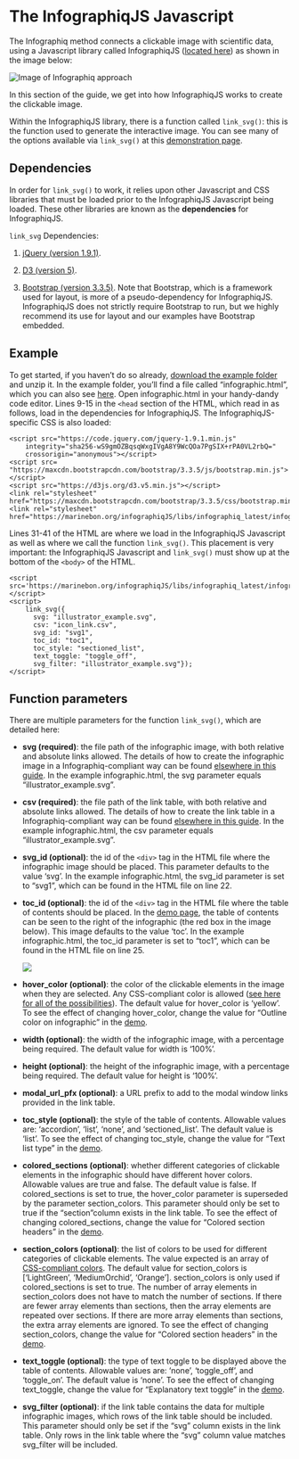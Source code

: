 # The InfographiqJS Javascript

The Infographiq method connects a clickable image with scientific data, using a Javascript library called InfographiqJS ([located here](https://marinebon.org/infographiqJS/)) as shown in the image below:

<img src="https://docs.google.com/drawings/d/1i0gjyNsWqqTKJqDJ5SPbqHJLWer0OVcuvhySt2ZGgwk/export/svg" alt="Image of Infographiq approach"/>

In this section of the guide, we get into how InfographiqJS works to create the clickable image.

Within the InfographiqJS library, there is a function called `link_svg()`: this is the function used to generate the interactive image. You can see many of the options available via `link_svg()` at this [demonstration page](https://marinebon.org/infographiqJS/demo.html).

## Dependencies {#dependencies}

In order for `link_svg()` to work, it relies upon other Javascript and CSS libraries that must be loaded prior to the InfographiqJS Javascript being loaded. These other libraries are known as the **dependencies** for InfographiqJS.

`link_svg` Dependencies:

1.  [jQuery (version 1.9.1)](https://jquery.com/).

2.  [D3 (version 5)](https://d3js.org/).

3.  [Bootstrap (version 3.3.5)](https://getbootstrap.com/docs/3.3/). Note that Bootstrap, which is a framework used for layout, is more of a pseudo-dependency for InfographiqJS. InfographiqJS does not strictly require Bootstrap to run, but we highly recommend its use for layout and our examples have Bootstrap embedded.

## Example {#example}

To get started, if you haven't do so already, [download the example folder](https://marinebon.org/infographiqJS/infographiq_example.zip) and unzip it. In the example folder, you'll find a file called "infographic.html", which you can also see [here](https://marinebon.org/infographiqJS/infographiq_example/infographic.html). Open infographic.html in your handy-dandy code editor. Lines 9-15 in the `<head` section of the HTML, which read in as follows, load in the dependencies for InfographiqJS. The InfographiqJS-specific CSS is also loaded:

    <script src="https://code.jquery.com/jquery-1.9.1.min.js"
        integrity="sha256-wS9gmOZBqsqWxgIVgA8Y9WcQOa7PgSIX+rPA0VL2rbQ="
        crossorigin="anonymous"></script>
    <script src= "https://maxcdn.bootstrapcdn.com/bootstrap/3.3.5/js/bootstrap.min.js"></script>
    <script src="https://d3js.org/d3.v5.min.js"></script>
    <link rel="stylesheet" href="https://maxcdn.bootstrapcdn.com/bootstrap/3.3.5/css/bootstrap.min.css">
    <link rel="stylesheet" href="https://marinebon.org/infographiqJS/libs/infographiq_latest/infographiq.css">

Lines 31-41 of the HTML are where we load in the InfographiqJS Javascript as well as where we call the function `link_svg()`. This placement is very important: the InfographiqJS Javascript and `link_svg()` must show up at the bottom of the `<body>` of the HTML.

    <script src='https://marinebon.org/infographiqJS/libs/infographiq_latest/infographiq.js'></script>
    <script>
        link_svg({
          svg: "illustrator_example.svg", 
          csv: "icon_link.csv", 
          svg_id: "svg1", 
          toc_id: "toc1",
          toc_style: "sectioned_list",
          text_toggle: "toggle_off",
          svg_filter: "illustrator_example.svg"});
    </script>

## Function parameters {#parameters}

There are multiple parameters for the function `link_svg()`, which are detailed here:

-   **svg (required)**: the file path of the infographic image, with both relative and absolute links allowed. The details of how to create the infographic image in a Infographiq-compliant way can be found [elsewhere in this guide](https://marinebon.org/infographiq/image-creation.html). In the example infographic.html, the svg parameter equals "illustrator_example.svg".

-   **csv (required)**: the file path of the link table, with both relative and absolute links allowed. The details of how to create the link table in a Infographiq-compliant way can be found [elsewhere in this guide](https://marinebon.org/infographiq/link-table.html). In the example infographic.html, the csv parameter equals "illustrator_example.svg".

-   **svg_id (optional)**: the id of the `<div>` tag in the HTML file where the infographic image should be placed. This parameter defaults to the value 'svg'. In the example infographic.html, the svg_id parameter is set to "svg1", which can be found in the HTML file on line 22.

-   **toc_id (optional)**: the id of the `<div>` tag in the HTML file where the table of contents should be placed. In the [demo page](https://marinebon.org/infographiqJS/demo.html), the table of contents can be seen to the right of the infographic (the red box in the image below). This image defaults to the value 'toc'. In the example infographic.html, the toc_id parameter is set to "toc1", which can be found in the HTML file on line 25.

    ![](toc.png)

-   **hover_color (optional)**: the color of the clickable elements in the image when they are selected. Any CSS-compliant color is allowed ([see here for all of the possibilities](https://www.w3schools.com/colors/default.asp)). The default value for hover_color is 'yellow'. To see the effect of changing hover_color, change the value for "Outline color on infographic" in the [demo](https://marinebon.org/infographiqJS/demo.html).

-   **width (optional)**: the width of the infographic image, with a percentage being required. The default value for width is '100%'.

-   **height (optional)**: the height of the infographic image, with a percentage being required. The default value for height is '100%'.

-   **modal_url_pfx (optional)**: a URL prefix to add to the modal window links provided in the link table.

-   **toc_style (optional)**: the style of the table of contents. Allowable values are: 'accordion', 'list', 'none', and 'sectioned_list'. The default value is 'list'. To see the effect of changing toc_style, change the value for "Text list type" in the [demo](https://marinebon.org/infographiqJS/demo.html).

-   **colored_sections (optional)**: whether different categories of clickable elements in the infographic should have different hover colors. Allowable values are true and false. The default value is false. If colored_sections is set to true, the hover_color parameter is superseded by the parameter section_colors. This parameter should only be set to true if the "section"column exists in the link table. To see the effect of changing colored_sections, change the value for "Colored section headers" in the [demo](https://marinebon.org/infographiqJS/demo.html).

-   **section_colors (optional)**: the list of colors to be used for different categories of clickable elements. The value expected is an array of [CSS-compliant colors](https://www.w3schools.com/colors/default.asp). The default value for section_colors is ['LightGreen', 'MediumOrchid', 'Orange']. section_colors is only used if colored_sections is set to true. The number of array elements in section_colors does not have to match the number of sections. If there are fewer array elements than sections, then the array elements are repeated over sections. If there are more array elements than sections, the extra array elements are ignored. To see the effect of changing section_colors, change the value for "Colored section headers" in the [demo](https://marinebon.org/infographiqJS/demo.html).

-   **text_toggle (optional)**: the type of text toggle to be displayed above the table of contents. Allowable values are: 'none', 'toggle_off', and 'toggle_on'. The default value is 'none'. To see the effect of changing text_toggle, change the value for "Explanatory text toggle" in the [demo](https://marinebon.org/infographiqJS/demo.html).

-   **svg_filter (optional)**: if the link table contains the data for multiple infographic images, which rows of the link table should be included. This parameter should only be set if the "svg" column exists in the link table. Only rows in the link table where the "svg" column value matches svg_filter will be included.
